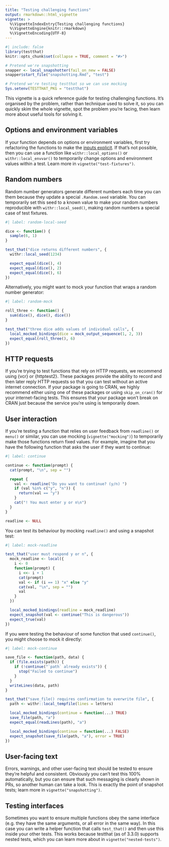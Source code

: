 ```yaml
---
title: "Testing challenging functions"
output: rmarkdown::html_vignette
vignette: >
  %\VignetteIndexEntry{Testing challenging functions}
  %\VignetteEngine{knitr::rmarkdown}
  %\VignetteEncoding{UTF-8}
---
```


```r
#| include: false
library(testthat)
knitr::opts_chunk$set(collapse = TRUE, comment = "#>")

# Pretend we're snapshotting
snapper <- local_snapshotter(fail_on_new = FALSE)
snapper$start_file("snapshotting.Rmd", "test")

# Pretend we're testing testthat so we can use mocking
Sys.setenv(TESTTHAT_PKG = "testthat")
```

This vignette is a quick reference guide for testing challenging functions. It's organised by the problem, rather than technique used to solve it, so you can quickly skim the whole vignette, spot the problem you're facing, then learn more about useful tools for solving it.

## Options and environment variables

If your function depends on options or environment variables, first try refactoring the functions to make the [inputs explicit](https://design.tidyverse.org/inputs-explicit.html). If that's not possible, then you can use a function like `withr::local_options()` or `withr::local_envvar()` to temporarily change options and environment values within a test. Learn more in `vignette("test-fixtures")`.

## Random numbers

Random number generators generate different numbers each time you can them because they update a special `.Random.seed` variable. You can temporarily set this seed to a known value to make your random numbers reproducible with `withr::local_seed()`, making random numbers a special case of test fixtures.

```r
#| label: random-local-seed

dice <- function() {
  sample(6, 1)
}

test_that("dice returns different numbers", {
  withr::local_seed(1234)

  expect_equal(dice(), 4)
  expect_equal(dice(), 2)
  expect_equal(dice(), 6)
})
```

Alternatively, you might want to mock your function that wraps a random number generator:

```r
#| label: random-mock

roll_three <- function() {
  sum(dice(), dice(), dice())
}

test_that("three dice adds values of individual calls", {
  local_mocked_bindings(dice = mock_output_sequence(1, 2, 3))
  expect_equal(roll_three(), 6)
})
```

## HTTP requests

If you're trying to test functions that rely on HTTP requests, we recommend using {vcr} or {httptest2}. These packages provide the ability to record and then later reply HTTP requests so that you can test without an active internet connection. If your package is going to CRAN, we highly recommend either using one of these packages or using `skip_on_cran()` for your internet-facing tests. This ensures that your package won't break on CRAN just because the service you're using is temporarily down.

## User interaction

If you're testing a function that relies on user feedback from `readline()` or `menu()` or similar, you can use mocking (`vignette("mocking")`) to temporarily make those functions return fixed values. For example, imagine that you have the following function that asks the user if they want to continue:

```r
#| label: continue

continue <- function(prompt) {
  cat(prompt, "\n", sep = "")

  repeat {
    val <- readline("Do you want to continue? (y/n) ")
    if (val %in% c("y", "n")) {
      return(val == "y")
    }
    cat("! You must enter y or n\n")
  }  
}

readline <- NULL
```

You can test its behaviour by mocking `readline()` and using a snapshot test:

```r
#| label: mock-readline

test_that("user must respond y or n", {
  mock_readline <- local({
    i <- 0
    function(prompt) {
      i <<- i + 1
      cat(prompt)
      val <- if (i == 1) "x" else "y"
      cat(val, "\n", sep = "")
      val
    }
  })

  local_mocked_bindings(readline = mock_readline)
  expect_snapshot(val <- continue("This is dangerous"))
  expect_true(val)
})
```

If you were testing the behaviour of some function that used `continue()`, you might choose to mock it directly:

```r
#| label: mock-continue

save_file <- function(path, data) {
  if (file.exists(path)) {
    if (!continue("`path` already exists")) {
      stop("Failed to continue")
    }
  }
  writeLines(data, path)
}

test_that("save_file() requires confirmation to overwrite file", {
  path <- withr::local_tempfile(lines = letters)

  local_mocked_bindings(continue = function(...) TRUE)
  save_file(path, "a")
  expect_equal(readLines(path), "a")

  local_mocked_bindings(continue = function(...) FALSE)
  expect_snapshot(save_file(path, "a"), error = TRUE)
})
```

## User-facing text

Errors, warnings, and other user-facing text should be tested to ensure they're helpful and consistent. Obviously you can't test this 100% automatically, but you can ensure that such messaging is clearly shown in PRs, so another human can take a look. This is exactly the point of snapshot tests; learn more in `vignette("snapshotting")`.

## Testing interfaces

Sometimes you want to ensure multiple functions obey the same interface (e.g. they have the same arguments, or all error in the same way). In this case you can write a helper function that calls `test_that()` and then use this inside your other tests. This works because testthat (as of 3.3.0) supports nested tests, which you can learn more about in `vignette("nested-tests")`.
